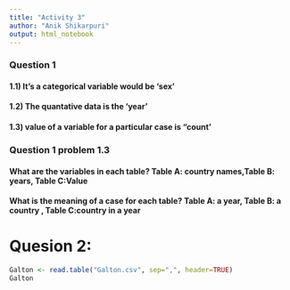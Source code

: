 ```yaml
---
title: "Activity 3"
author: "Anik Shikarpuri"
output: html_notebook
---
```



### Question 1

#### 1.1) It’s a categorical variable would be 'sex'
#### 1.2) The quantative data is the 'year'
#### 1.3) value of a variable for a particular case is "count'

### Question 1 problem 1.3
#### What are the variables in each table? Table A: country names,Table B: years, Table C:Value

#### What is the meaning of a case for each table? Table A: a year, Table B: a country , Table C:country in a year 




# Quesion 2:
```r
Galton <- read.table("Galton.csv", sep=",", header=TRUE)
Galton
```






